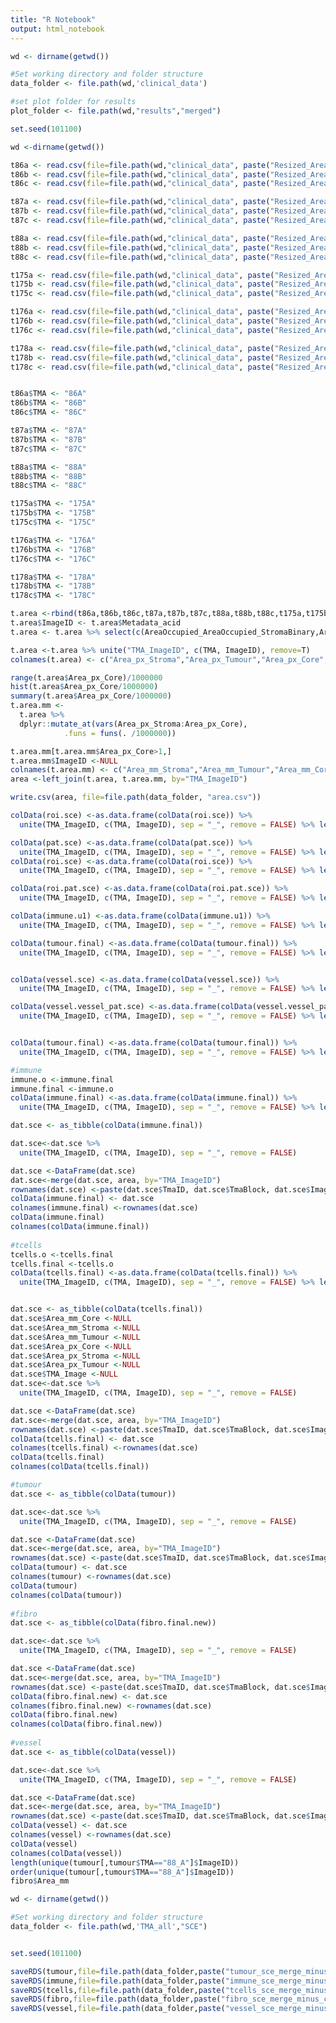 ```yaml
---
title: "R Notebook"
output: html_notebook
---
```


```r
wd <- dirname(getwd())

#Set working directory and folder structure
data_folder <- file.path(wd,'clinical_data')

#set plot folder for results
plot_folder <- file.path(wd,"results","merged")

set.seed(101100)

```


```r
wd <-dirname(getwd())

t86a <- read.csv(file=file.path(wd,"clinical_data", paste("Resized_AreaMeasurements_Image_86A.csv")))
t86b <- read.csv(file=file.path(wd,"clinical_data", paste("Resized_AreaMeasurements_Image_86B.csv")))
t86c <- read.csv(file=file.path(wd,"clinical_data", paste("Resized_AreaMeasurements_Image_86C.csv")))

t87a <- read.csv(file=file.path(wd,"clinical_data", paste("Resized_AreaMeasurements_Image_87A.csv")))
t87b <- read.csv(file=file.path(wd,"clinical_data", paste("Resized_AreaMeasurements_Image_87B.csv")))
t87c <- read.csv(file=file.path(wd,"clinical_data", paste("Resized_AreaMeasurements_Image_87C.csv")))

t88a <- read.csv(file=file.path(wd,"clinical_data", paste("Resized_AreaMeasurements_Image_88A.csv")))
t88b <- read.csv(file=file.path(wd,"clinical_data", paste("Resized_AreaMeasurements_Image_88B.csv")))
t88c <- read.csv(file=file.path(wd,"clinical_data", paste("Resized_AreaMeasurements_Image_88C.csv")))

t175a <- read.csv(file=file.path(wd,"clinical_data", paste("Resized_AreaMeasurements_Image_175A.csv")))
t175b <- read.csv(file=file.path(wd,"clinical_data", paste("Resized_AreaMeasurements_Image_175B.csv")))
t175c <- read.csv(file=file.path(wd,"clinical_data", paste("Resized_AreaMeasurements_Image_175C.csv")))

t176a <- read.csv(file=file.path(wd,"clinical_data", paste("Resized_AreaMeasurements_Image_176A.csv")))
t176b <- read.csv(file=file.path(wd,"clinical_data", paste("Resized_AreaMeasurements_Image_176B.csv")))
t176c <- read.csv(file=file.path(wd,"clinical_data", paste("Resized_AreaMeasurements_Image_176C.csv")))

t178a <- read.csv(file=file.path(wd,"clinical_data", paste("Resized_AreaMeasurements_Image_178A.csv")))
t178b <- read.csv(file=file.path(wd,"clinical_data", paste("Resized_AreaMeasurements_Image_178B.csv")))
t178c <- read.csv(file=file.path(wd,"clinical_data", paste("Resized_AreaMeasurements_Image_178C.csv")))


t86a$TMA <- "86A"
t86b$TMA <- "86B"
t86c$TMA <- "86C"

t87a$TMA <- "87A"
t87b$TMA <- "87B"
t87c$TMA <- "87C"

t88a$TMA <- "88A"
t88b$TMA <- "88B"
t88c$TMA <- "88C"

t175a$TMA <- "175A"
t175b$TMA <- "175B"
t175c$TMA <- "175C"

t176a$TMA <- "176A"
t176b$TMA <- "176B"
t176c$TMA <- "176C"

t178a$TMA <- "178A"
t178b$TMA <- "178B"
t178c$TMA <- "178C"

t.area <-rbind(t86a,t86b,t86c,t87a,t87b,t87c,t88a,t88b,t88c,t175a,t175b,t175c,t176a,t176b,t176c,t178a,t178b,t178c)
t.area$ImageID <- t.area$Metadata_acid
t.area <- t.area %>% select(c(AreaOccupied_AreaOccupied_StromaBinary,AreaOccupied_AreaOccupied_TumourBinary,AreaOccupied_AreaOccupied_TumourStromaBinary,TMA, ImageID)) #ImageNumber

t.area <-t.area %>% unite("TMA_ImageID", c(TMA, ImageID), remove=T)
colnames(t.area) <- c("Area_px_Stroma","Area_px_Tumour","Area_px_Core", "TMA_ImageID")

range(t.area$Area_px_Core)/1000000
hist(t.area$Area_px_Core/1000000)
summary(t.area$Area_px_Core/1000000)
t.area.mm <-
  t.area %>% 
  dplyr::mutate_at(vars(Area_px_Stroma:Area_px_Core),
            .funs = funs(. /1000000))

t.area.mm[t.area.mm$Area_px_Core>1,]
t.area.mm$ImageID <-NULL
colnames(t.area.mm) <- c("Area_mm_Stroma","Area_mm_Tumour","Area_mm_Core", "TMA_ImageID")
area <-left_join(t.area, t.area.mm, by="TMA_ImageID")

write.csv(area, file=file.path(data_folder, "area.csv"))
```


```r
colData(roi.sce) <-as.data.frame(colData(roi.sce)) %>% 
  unite(TMA_ImageID, c(TMA, ImageID), sep = "_", remove = FALSE) %>% left_join(area, by="TMA_ImageID") %>% DataFrame()

colData(pat.sce) <-as.data.frame(colData(pat.sce)) %>% 
  unite(TMA_ImageID, c(TMA, ImageID), sep = "_", remove = FALSE) %>% left_join(area, by="TMA_ImageID") %>% DataFrame()
colData(roi.sce) <-as.data.frame(colData(roi.sce)) %>% 
  unite(TMA_ImageID, c(TMA, ImageID), sep = "_", remove = FALSE) %>% left_join(area, by="TMA_ImageID") %>% DataFrame()

colData(roi.pat.sce) <-as.data.frame(colData(roi.pat.sce)) %>% 
  unite(TMA_ImageID, c(TMA, ImageID), sep = "_", remove = FALSE) %>% left_join(area, by="TMA_ImageID") %>% DataFrame()

colData(immune.u1) <-as.data.frame(colData(immune.u1)) %>% 
  unite(TMA_ImageID, c(TMA, ImageID), sep = "_", remove = FALSE) %>% left_join(area, by="TMA_ImageID") %>% DataFrame()

colData(tumour.final) <-as.data.frame(colData(tumour.final)) %>% 
  unite(TMA_ImageID, c(TMA, ImageID), sep = "_", remove = FALSE) %>% left_join(area, by="TMA_ImageID") %>% DataFrame()


colData(vessel.sce) <-as.data.frame(colData(vessel.sce)) %>% 
  unite(TMA_ImageID, c(TMA, ImageID), sep = "_", remove = FALSE) %>% left_join(area, by="TMA_ImageID") %>% DataFrame()

colData(vessel.vessel_pat.sce) <-as.data.frame(colData(vessel.vessel_pat.sce)) %>% 
  unite(TMA_ImageID, c(TMA, ImageID), sep = "_", remove = FALSE) %>% left_join(area, by="TMA_ImageID") %>% DataFrame()


colData(tumour.final) <-as.data.frame(colData(tumour.final)) %>% 
  unite(TMA_ImageID, c(TMA, ImageID), sep = "_", remove = FALSE) %>% left_join(area, by="TMA_ImageID") %>% DataFrame()

#immune
immune.o <-immune.final
immune.final <-immune.o
colData(immune.final) <-as.data.frame(colData(immune.final)) %>% 
  unite(TMA_ImageID, c(TMA, ImageID), sep = "_", remove = FALSE) %>% left_join(area, by="TMA_ImageID") %>% DataFrame()

dat.sce <- as_tibble(colData(immune.final))

dat.sce<-dat.sce %>% 
  unite(TMA_ImageID, c(TMA, ImageID), sep = "_", remove = FALSE)

dat.sce <-DataFrame(dat.sce)
dat.sce<-merge(dat.sce, area, by="TMA_ImageID")
rownames(dat.sce) <-paste(dat.sce$TmaID, dat.sce$TmaBlock, dat.sce$ImageID, dat.sce$CellNumber, sep='_')
colData(immune.final) <- dat.sce
colnames(immune.final) <-rownames(dat.sce)
colData(immune.final)
colnames(colData(immune.final))
  
#tcells
tcells.o <-tcells.final
tcells.final <-tcells.o
colData(tcells.final) <-as.data.frame(colData(tcells.final)) %>% 
  unite(TMA_ImageID, c(TMA, ImageID), sep = "_", remove = FALSE) %>% left_join(area, by="TMA_ImageID") %>% DataFrame()


dat.sce <- as_tibble(colData(tcells.final))
dat.sce$Area_mm_Core <-NULL
dat.sce$Area_mm_Stroma <-NULL
dat.sce$Area_mm_Tumour <-NULL
dat.sce$Area_px_Core <-NULL
dat.sce$Area_px_Stroma <-NULL
dat.sce$Area_px_Tumour <-NULL
dat.sce$TMA_Image <-NULL
dat.sce<-dat.sce %>% 
  unite(TMA_ImageID, c(TMA, ImageID), sep = "_", remove = FALSE)

dat.sce <-DataFrame(dat.sce)
dat.sce<-merge(dat.sce, area, by="TMA_ImageID")
rownames(dat.sce) <-paste(dat.sce$TmaID, dat.sce$TmaBlock, dat.sce$ImageID, dat.sce$CellNumber, sep='_')
colData(tcells.final) <- dat.sce
colnames(tcells.final) <-rownames(dat.sce)
colData(tcells.final)
colnames(colData(tcells.final))

#tumour
dat.sce <- as_tibble(colData(tumour))

dat.sce<-dat.sce %>% 
  unite(TMA_ImageID, c(TMA, ImageID), sep = "_", remove = FALSE)

dat.sce <-DataFrame(dat.sce)
dat.sce<-merge(dat.sce, area, by="TMA_ImageID")
rownames(dat.sce) <-paste(dat.sce$TmaID, dat.sce$TmaBlock, dat.sce$ImageID, dat.sce$CellNumber, sep='_')
colData(tumour) <- dat.sce
colnames(tumour) <-rownames(dat.sce)
colData(tumour)
colnames(colData(tumour))
  
#fibro
dat.sce <- as_tibble(colData(fibro.final.new))

dat.sce<-dat.sce %>% 
  unite(TMA_ImageID, c(TMA, ImageID), sep = "_", remove = FALSE)

dat.sce <-DataFrame(dat.sce)
dat.sce<-merge(dat.sce, area, by="TMA_ImageID")
rownames(dat.sce) <-paste(dat.sce$TmaID, dat.sce$TmaBlock, dat.sce$ImageID, dat.sce$CellNumber, sep='_')
colData(fibro.final.new) <- dat.sce
colnames(fibro.final.new) <-rownames(dat.sce)
colData(fibro.final.new)
colnames(colData(fibro.final.new))
  
#vessel
dat.sce <- as_tibble(colData(vessel))

dat.sce<-dat.sce %>% 
  unite(TMA_ImageID, c(TMA, ImageID), sep = "_", remove = FALSE)

dat.sce <-DataFrame(dat.sce)
dat.sce<-merge(dat.sce, area, by="TMA_ImageID")
rownames(dat.sce) <-paste(dat.sce$TmaID, dat.sce$TmaBlock, dat.sce$ImageID, dat.sce$CellNumber, sep='_')
colData(vessel) <- dat.sce
colnames(vessel) <-rownames(dat.sce)
colData(vessel)
colnames(colData(vessel))
length(unique(tumour[,tumour$TMA=="88_A"]$ImageID))  
order(unique(tumour[,tumour$TMA=="88_A"]$ImageID))
fibro$Area_mm
```

```r
wd <- dirname(getwd())

#Set working directory and folder structure
data_folder <- file.path(wd,'TMA_all',"SCE")


set.seed(101100)

saveRDS(tumour,file=file.path(data_folder,paste("tumour_sce_merge_minus_ctrl_area.rds")))
saveRDS(immune,file=file.path(data_folder,paste("immune_sce_merge_minus_ctrl_area.rds")))
saveRDS(tcells,file=file.path(data_folder,paste("tcells_sce_merge_minus_ctrl_area.rds")))
saveRDS(fibro,file=file.path(data_folder,paste("fibro_sce_merge_minus_ctrl_area.rds")))
saveRDS(vessel,file=file.path(data_folder,paste("vessel_sce_merge_minus_ctrl_area.rds")))
```